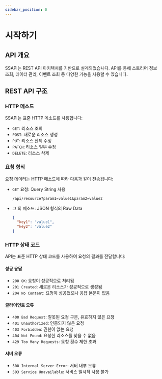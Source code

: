 ```yaml
---
sidebar_position: 0
---
```


# 시작하기

## API 개요

SSAPI는 REST API 아키텍처를 기반으로 설계되었습니다. API를 통해 스트리머 정보 조회, 데이터 관리, 이벤트 조회 등 다양한 기능을 사용할 수 있습니다.

## REST API 구조

### HTTP 메소드

SSAPI는 표준 HTTP 메소드를 사용합니다:

- `GET`: 리소스 조회
- `POST`: 새로운 리소스 생성
- `PUT`: 리소스 전체 수정
- `PATCH`: 리소스 일부 수정
- `DELETE`: 리소스 삭제

### 요청 형식

요청 데이터는 HTTP 메소드에 따라 다음과 같이 전송됩니다:

- `GET` 요청: Query String 사용

  ```
  /api/resource?param1=value1&param2=value2
  ```

- 그 외 메소드: JSON 형식의 Raw Data
  ```json
  {
    "key1": "value1",
    "key2": "value2"
  }
  ```

### HTTP 상태 코드

API는 표준 HTTP 상태 코드를 사용하여 요청의 결과를 전달합니다:

#### 성공 응답

- `200 OK`: 요청이 성공적으로 처리됨
- `201 Created`: 새로운 리소스가 성공적으로 생성됨
- `204 No Content`: 요청이 성공했으나 응답 본문이 없음

#### 클라이언트 오류

- `400 Bad Request`: 잘못된 요청 구문, 유효하지 않은 요청
- `401 Unauthorized`: 인증되지 않은 요청
- `403 Forbidden`: 권한이 없는 요청
- `404 Not Found`: 요청한 리소스를 찾을 수 없음
- `429 Too Many Requests`: 요청 횟수 제한 초과

#### 서버 오류

- `500 Internal Server Error`: 서버 내부 오류
- `503 Service Unavailable`: 서비스 일시적 사용 불가
